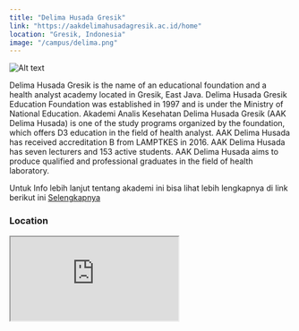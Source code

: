 ```yaml
---
title: "Delima Husada Gresik"
link: "https://aakdelimahusadagresik.ac.id/home"
location: "Gresik, Indonesia"
image: "/campus/delima.png"
---
```


![Alt text](https://aakdelimahusadagresik.ac.id/media/images/WhatsApp%20Image%202021-02-11%20at%2008.22.24.jpeg "title")

Delima Husada Gresik is the name of an educational foundation and a health analyst academy located in Gresik, East Java. Delima Husada Gresik Education Foundation was established in 1997 and is under the Ministry of National Education. Akademi Analis Kesehatan Delima Husada Gresik (AAK Delima Husada) is one of the study programs organized by the foundation, which offers D3 education in the field of health analyst. AAK Delima Husada has received accreditation B from LAMPTKES in 2016. AAK Delima Husada has seven lecturers and 153 active students. AAK Delima Husada aims to produce qualified and professional graduates in the field of health laboratory.

Untuk Info lebih lanjut tentang akademi ini bisa lihat lebih lengkapnya di link berikut ini [Selengkapnya](https://aakdelimahusadagresik.ac.id/home)

### Location
<iframe src="https://www.google.com/maps/embed?pb=!1m18!1m12!1m3!1d3958.6442613029158!2d112.6500574750703!3d-7.167058170325148!2m3!1f0!2f0!3f0!3m2!1i1024!2i768!4f13.1!3m3!1m2!1s0x2dd8004687bbb86f%3A0xa8ec76e194878af5!2sAkademi%20Analisis%20Kesehatan%20Delima%20Husada!5e0!3m2!1sid!2sid!4v1706079176345!5m2!1sid!2sid" className="w-full h-96 mb-32" loading="lazy" referrerpolicy="no-referrer-when-downgrade"></iframe>
